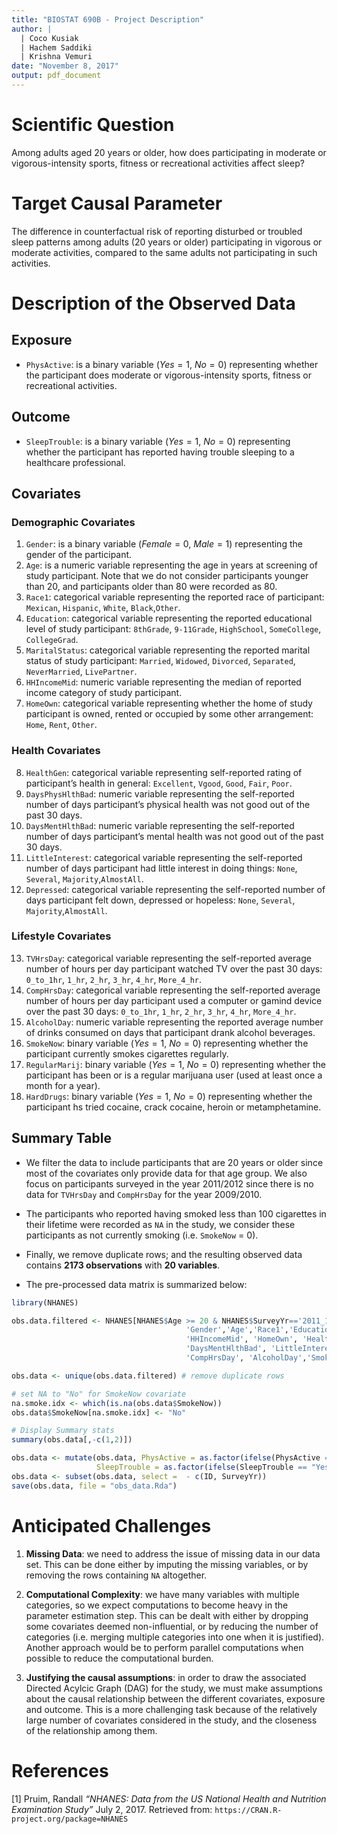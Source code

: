 ```yaml
---
title: "BIOSTAT 690B - Project Description"
author: | 
  | Coco Kusiak
  | Hachem Saddiki
  | Krishna Vemuri
date: "November 8, 2017"
output: pdf_document
---
```



# Scientific Question

Among adults aged 20 years or older, how does participating in moderate or vigorous-intensity sports, fitness or recreational activities affect sleep?

# Target Causal Parameter

The difference in counterfactual risk of reporting disturbed or troubled sleep patterns among adults (20 years or older) participating in vigorous or moderate activities, compared to the same adults not participating in such activities.

# Description of the Observed Data

## Exposure

- `PhysActive`: is a binary variable ($Yes=1$, $No=0$) representing whether the participant does moderate or vigorous-intensity sports, fitness or recreational activities.

## Outcome

- `SleepTrouble`: is a binary variable ($Yes=1$, $No=0$) representing whether the participant has reported having trouble sleeping to a healthcare professional.

## Covariates

### Demographic Covariates

1. `Gender`: is a binary variable ($Female=0$, $Male=1$) representing the gender of the participant.
2. `Age`: is a numeric variable representing the age in years at screening of study participant. Note that we do not consider participants younger than $20$, and participants older than $80$ were recorded as $80$.
3. `Race1`: categorical variable representing the reported race of participant: `Mexican`, `Hispanic`, `White`, `Black`,`Other`.
4. `Education`: categorical variable representing the reported educational level of study participant: `8thGrade`, `9-11Grade`, `HighSchool`, `SomeCollege`, `CollegeGrad`.
5. `MaritalStatus`: categorical variable representing the reported marital status of study participant: `Married`, `Widowed`, `Divorced`, `Separated`, `NeverMarried`, `LivePartner`.
6. `HHIncomeMid`: numeric variable representing the median of reported income category of study participant.
7. `HomeOwn`: categorical variable representing whether the home of study participant is owned, rented or occupied by some other arrangement: `Home`, `Rent`, `Other`.

### Health Covariates

8. `HealthGen`: categorical variable representing self-reported rating of participant's health in general: `Excellent`, `Vgood`, `Good`, `Fair`, `Poor`.
9. `DaysPhysHlthBad`: numeric variable representing the self-reported number of days participant's physical health was not good out of the past 30 days.
10. `DaysMentHlthBad`: numeric variable representing the self-reported number of days participant's mental health was not good out of the past 30 days.
11. `LittleInterest`: categorical variable representing the self-reported number of days participant had little interest in doing things: `None`, `Several`, `Majority`,`AlmostAll`.
12. `Depressed`: categorical variable representing the self-reported number of days participant felt down, depressed or hopeless: `None`, `Several`, `Majority`,`AlmostAll`.

### Lifestyle Covariates

13. `TVHrsDay`: categorical variable representing the self-reported average number of hours per day participant watched TV over the past 30 days: `0_to_1hr`, `1_hr`, `2_hr`, `3_hr`, `4_hr`, `More_4_hr`. 
14. `CompHrsDay`: categorical variable representing the self-reported average number of hours per day participant used a computer or gamind device over the past 30 days: `0_to_1hr`, `1_hr`, `2_hr`, `3_hr`, `4_hr`, `More_4_hr`. 
15. `AlcoholDay`: numeric variable representing the reported average number of drinks consumed on days that participant drank alcohol beverages.
16. `SmokeNow`: binary variable ($Yes=1$, $No=0$) representing whether the participant currently smokes cigarettes regularly.
17. `RegularMarij`: binary variable ($Yes=1$, $No=0$) representing whether the participant has been or is a regular marijuana user (used at least once a month for a year).
18. `HardDrugs`: binary variable ($Yes=1$, $No=0$) representing whether the participant hs tried cocaine, crack cocaine, heroin or metamphetamine.

## Summary Table

- We filter the data to include participants that are 20 years or older since most of the covariates only provide data for that age group. We also focus on participants surveyed in the year 2011/2012 since there is no data for `TVHrsDay` and `CompHrsDay` for the year 2009/2010.

- The participants who reported having smoked less than 100 cigarettes in their lifetime were recorded as `NA` in the study, we consider these participants as not currently smoking (i.e. `SmokeNow` = 0).

- Finally, we remove duplicate rows; and the resulting observed data contains **2173 observations** with **20 variables**. 

- The pre-processed data matrix is summarized below:

```r
library(NHANES)

obs.data.filtered <- NHANES[NHANES$Age >= 20 & NHANES$SurveyYr=='2011_12', c('ID','SurveyYr','PhysActive','SleepTrouble',
                                       'Gender','Age','Race1','Education','MaritalStatus',
                                       'HHIncomeMid', 'HomeOwn', 'HealthGen', 'DaysPhysHlthBad',
                                       'DaysMentHlthBad', 'LittleInterest', 'Depressed', 'TVHrsDay',
                                       'CompHrsDay', 'AlcoholDay','SmokeNow', 'RegularMarij', 'HardDrugs')]

obs.data <- unique(obs.data.filtered) # remove duplicate rows

# set NA to "No" for SmokeNow covariate
na.smoke.idx <- which(is.na(obs.data$SmokeNow))
obs.data$SmokeNow[na.smoke.idx] <- "No"

# Display Summary stats
summary(obs.data[,-c(1,2)])

obs.data <- mutate(obs.data, PhysActive = as.factor(ifelse(PhysActive == "Yes", 1, 0)),
                   SleepTrouble = as.factor(ifelse(SleepTrouble == "Yes", 1, 0)))
obs.data <- subset(obs.data, select =  - c(ID, SurveyYr))
save(obs.data, file = "obs_data.Rda")
```


# Anticipated Challenges

1. **Missing Data**: we need to address the issue of missing data in our data set. This can be done either by imputing the missing variables, or by removing the rows containing `NA` altogether.

2. **Computational Complexity**: we have many variables with multiple categories, so we expect computations to become heavy in the parameter estimation step. This can be dealt with either by dropping some covariates deemed non-influential, or by reducing the number of categories (i.e. merging multiple categories into one when it is justified). Another approach would be to perform parallel computations when possible to reduce the computational burden.

3. **Justifying the causal assumptions**: in order to draw the associated Directed Acylcic Graph (DAG) for the study, we must make assumptions about the causal relationship between the different covariates, exposure and outcome. This is a more challenging task because of the relatively large number of covariates considered in the study, and the closeness of the relationship among them.

# References

[1] Pruim, Randall *"NHANES: Data from the US National Health and Nutrition Examination Study"* July 2, 2017. Retrieved from: `https://CRAN.R-project.org/package=NHANES`
